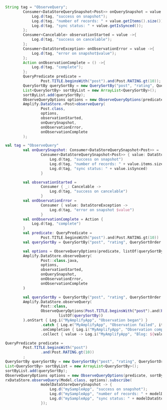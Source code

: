 <BlockSwitcher>
<Block name="Java">

```java
String tag = "ObserveQuery";
        Consumer<DataStoreQuerySnapshot<Post>> onQuerySnapshot = value ->{
            Log.d(tag, "success on snapshot");
            Log.d(tag, "number of records: " + value.getItems().size());
            Log.d(tag, "sync status: " + value.getIsSynced());
        };
        Consumer<Cancelable> observationStarted = value ->{
            Log.d(tag, "success on cancelable");
        };
        Consumer<DataStoreException> onObservationError = value ->{
            Log.d(tag, "error on snapshot$value");
        };
        Action onObservationComplete = () ->{
            Log.d(tag, "complete");
        };
        QueryPredicate predicate =
                Post.TITLE.beginsWith("post").and(Post.RATING.gt(10));
        QuerySortBy querySortBy = new QuerySortBy("post", "rating", QuerySortOrder.ASCENDING);
        List<QuerySortBy> sortByList = new ArrayList<QuerySortBy>();
        sortByList.add(querySortBy);
        ObserveQueryOptions options = new ObserveQueryOptions(predicate, sortByList);
        Amplify.DataStore.<Post>observeQuery(
                Post.class,
                options,
                observationStarted,
                onQuerySnapshot,
                onObservationError,
                onObservationComplete
        );
```

</Block>
<Block name="Kotlin - Callbacks">

```kotlin
val tag = "ObserveQuery"
        val onQuerySnapshot: Consumer<DataStoreQuerySnapshot<Post>> =
                Consumer<DataStoreQuerySnapshot<Post>> { value: DataStoreQuerySnapshot<Post> ->
                    Log.d(tag, "success on snapshot")
                    Log.d(tag, "number of records: " + value.items.size)
                    Log.d(tag, "sync status: " + value.isSynced)
                }

        val observationStarted =
                Consumer { _: Cancelable ->
                    Log.d(tag, "success on cancelable")
                }
        val onObservationError =
                Consumer { value: DataStoreException ->
                    Log.d(tag, "error on snapshot $value")
                }
        val onObservationComplete = Action {
            Log.d(tag, "complete")
        }
        val predicate: QueryPredicate =
                Post.TITLE.beginsWith("post").and(Post.RATING.gt(10))
        val querySortBy = QuerySortBy("post", "rating", QuerySortOrder.ASCENDING)

        val options = ObserveQueryOptions(predicate, listOf(querySortBy))
        Amplify.DataStore.observeQuery(
                Post::class.java,
                options,
                observationStarted,
                onQuerySnapshot,
                onObservationError,
                onObservationComplete
        )
```

</Block>
<Block name="Kotlin - Coroutines (Beta)">

```kotlin
        val querySortBy = QuerySortBy("post", "rating", QuerySortOrder.ASCENDING)
        Amplify.DataStore.observeQuery(
                Post::class,
                ObserveQueryOptions(Post.TITLE.beginsWith("post").and(Post.RATING.gt(10)),
                        listOf(querySortBy))
        ).onStart { Log.i("MyAmplifyApp", "Observation began") }
                .catch { Log.e("MyAmplifyApp", "Observation failed", it) }
                .onCompletion { Log.i("MyAmplifyApp", "Observation complete") }
                .collect { value -> Log.i("MyAmplifyApp", "Blog: ${value.items.size}") }
```

</Block>
<Block name="RxJava">

```java
QueryPredicate predicate =
        Post.TITLE.beginsWith("post")
                .and(Post.RATING.gt(10))
        ;
QuerySortBy querySortBy = new QuerySortBy("post", "rating", QuerySortOrder.ASCENDING);
List<QuerySortBy> sortByList = new ArrayList<QuerySortBy>();
sortByList.add(querySortBy);
ObserveQueryOptions options = new ObserveQueryOptions(predicate, sortByList);
rxDataStore.observeQuery(Model.class, options).subscribe(
                modelDataStoreQuerySnapshot -> {
                    Log.d("mySampleApp", "success on snapshot");
                    Log.d("mySampleApp", "number of records: " + modelDataStoreQuerySnapshot.getItems().size());
                    Log.d("mySampleApp", "sync status: " + modelDataStoreQuerySnapshot.getIsSynced());
                });
```

</Block>
</BlockSwitcher>
